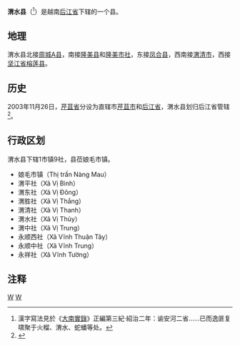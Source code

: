 {{Infobox Settlement
|name                   = 渭水县
|settlement_type        = 县
|official_name          = 
|other_name             = 
|native_name            = {{lang|vi|Huyện Vị Thủy}}
|nickname               = 
|motto                  = 
|image_skyline          = Thị trấn Nàng Mau.jpg
|imagesize              = 
|image_caption          = 
|image_flag             = 
|flag_size              = 
|image_seal             = 
|seal_size              = 
|image_shield           = 
|shield_size            = 
|image_blank_emblem     = 
|blank_emblem_size      = 
|image_map              = {{Infobox mapframe|frame-width=250|zoom=10}}
|mapsize                = 
|map_caption            = 
|image_map1             = 
|mapsize1               = 
|map_caption1           = 
|pushpin_map            = Vietnam
|pushpin_label_position = bottom
|pushpin_map_caption    = 
|pushpin_map1           = 
|pushpin_label_position1= 
|pushpin_map_caption1   = 
|subdivision_type       = 国家
|subdivision_name       = {{flag|Vietnam}}
|subdivision_type1      = [[越南行政区划|省]]
|subdivision_name1      = [[后江省|后江省]]
|subdivision_type2      = 行政区划
|subdivision_name2      = 1市镇9社
|subdivision_type3      = 
|subdivision_name3      = 
|seat_type              = 县莅
|seat                   = {{link-vi|娘毛市镇|Nàng Mau}}
|government_type        = 
|leader_title           = 
|leader_name            = 
|leader_title1          = 
|leader_name1           = 
|established_title      = 
|established_date       = 
|area_magnitude         = 
|unit_pref              = 
|area_footnotes         = 
|area_total_km2         = 229.37
|area_land_km2          = 
|area_water_km2         = 
|area_water_percent     = 
|area_urban_km2         = 
|area_metro_km2         = 
|population_as_of       = 2019年
|population_footnotes   = 
|population_note        = 
|population_total       = 90126
|population_density_km2 = auto
|population_metro             = 
|population_density_metro_km2 = 
|population_urban             = 
|population_density_urban_km2 = 
|timezone               = [[越南标准时间|越南标准时间]]
|utc_offset             = +7
|elevation_footnotes    = 
|elevation_m            = 
|coor_type              = 
|coordinates            = 
|postal_code_type       = 
|postal_code            = 
|area_code              = 
|website                = [http://vithuy.haugiang.gov.vn 渭水县电子信息门户网站]
|footnotes              = 
}}
'''渭水县'''（{{vie|v='''Huyện Vị Thủy'''|hn=縣渭水}}<ref>漢字寫法見於《[[大南實錄|大南實錄]]》正編第三紀·紹治二年：谕安河二省……已而逸匪复啸聚于火榴、渭水、蛇蟠等处。</ref>）是越南[[后江省|后江省]]下辖的一个县。

==地理==
渭水县北接[[周城A县|周城A县]]，南接[[隆美县|隆美县]]和[[隆美市社|隆美市社]]，东接[[凤合县|凤合县]]，西南接[[渭清市|渭清市]]，西接[[坚江省|坚江省]][[榕莲县|榕莲县]]。

==历史==
2003年11月26日，[[芹苴省|芹苴省]]分设为直辖市[[芹苴市|芹苴市]]和[[后江省|后江省]]，渭水县划归后江省管辖<ref>{{Cite web |url=https://thuvienphapluat.vn/van-ban/Bo-may-hanh-chinh/Nghi-quyet-22-2003-QH11-chia-va-dieu-chinh-dia-gioi-hanh-chinh-tinh-51694.aspx |title=Nghị quyết số 22/2003/QH11 về việc chia và điều chỉnh địa giới hành chính một số tỉnh do Quốc Hội ban hành |access-date=2020-04-19 |archive-date=2020-04-01 |archive-url=https://web.archive.org/web/20200401154629/https://thuvienphapluat.vn/van-ban/Bo-may-hanh-chinh/Nghi-quyet-22-2003-QH11-chia-va-dieu-chinh-dia-gioi-hanh-chinh-tinh-51694.aspx |dead-url=no }}</ref>。

==行政区划==
渭水县下辖1市镇9社，县莅娘毛市镇。
*娘毛市镇（Thị trấn Nàng Mau）
*渭平社（Xã Vị Bình）
*渭东社（Xã Vị Đông）
*渭胜社（Xã Vị Thắng）
*渭清社（Xã Vị Thanh）
*渭水社（Xã Vị Thủy）
*渭中社（Xã Vị Trung）
*永顺西社（Xã Vĩnh Thuận Tây）
*永顺中社（Xã Vĩnh Trung）
*永祥社（Xã Vĩnh Tường）

==注释==
{{reflist}}

{{后江省行政区划}}
{{越南九龙江三角洲之县市镇区域划分}}

[[Category:越南县份|W]]
[[Category:后江省|W]]